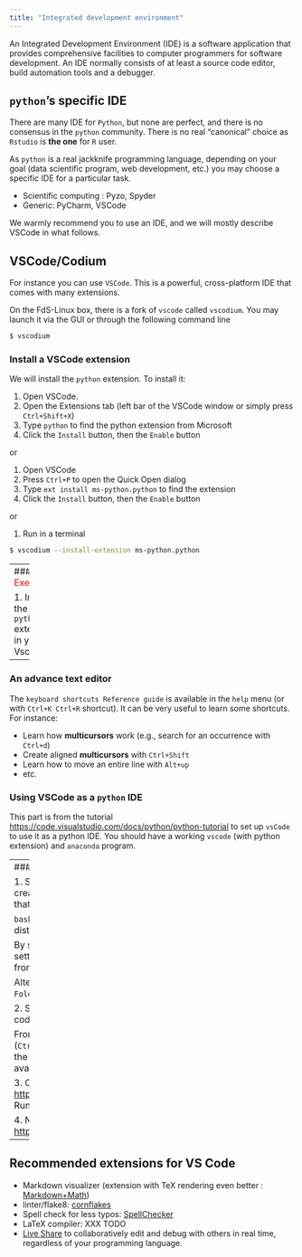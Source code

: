 ```yaml
---
title: "Integrated development environment"
---
```


An Integrated Development Environment (IDE) is a software application that provides comprehensive facilities to computer programmers for software development.
An IDE normally consists of at least a source code editor, build automation tools and a debugger.

## `python`'s specific IDE

There are many IDE for `Python`, but none are perfect, and there is no consensus in the `python` community. There is no real "canonical" choice as `Rstudio` is **the one** for `R` user.

As `python` is a real jackknife programming language, depending on your goal (data scientific program, web development, etc.) you may choose a specific IDE for a particular task.

- Scientific computing : Pyzo, Spyder
- Generic: PyCharm, VSCode

We warmly recommend you to use an IDE, and we will mostly describe VSCode in what follows.

## VSCode/Codium

For instance you can use `VSCode`. This is a powerful, cross-platform IDE that comes with many extensions.

On the FdS-Linux box, there is a fork of `vscode` called `vscodium`.
You may launch it via the GUI or through the following command line

```bash
$ vscodium
```

### Install a VSCode extension

We will install the `python` extension.
To install it:

1. Open VSCode.
2. Open the Extensions tab (left bar of the VSCode window or simply press `Ctrl+Shift+X`)
3. Type `python` to find the python extension from Microsoft
4. Click the `Install` button, then the `Enable` button

or

1. Open VSCode
2. Press `Ctrl+P` to open the Quick Open dialog
3. Type `ext install ms-python.python` to find the extension
4. Click the `Install` button, then the `Enable` button

or

1. Run in a terminal

```bash
$ vscodium --install-extension ms-python.python
```

----
### <font color='red'>Exercise:</font>

1. Install the `python` extension in your Vscode
----

### An advance text editor

The `keyboard shortcuts Reference guide` is available in the `help` menu (or with `Ctrl+K Ctrl+R` shortcut).
It can be very useful to learn some shortcuts.
For instance:

- Learn how **multicursors** work (e.g., search for an occurrence with `Ctrl+d`)
- Create aligned **multicursors** with `Ctrl+Shift`
- Learn how to move an entire line with `Alt+up`
- etc.

### Using VSCode as a `python` IDE

This part is from the tutorial <https://code.visualstudio.com/docs/python/python-tutorial> to set up `vsCode` to use it as a python IDE. You should have a working `vscode` (with python extension) and `anaconda` program.

----
### <font color='red'>Exercise:</font>

1. Start VS Code in a project (workspace) folder: Using a command prompt or terminal, create an empty folder called `hmma238_test_dir`, navigate into it, and open VS Code (`code`) in that folder (`.`) by entering the following commands:

    ```bash
    cd ~
    mkdir hmma238_test_dir
    cd hello
    code .
    ```
    **Note:** If you're using an Anaconda distribution, be sure to use an Anaconda command prompt.

    By starting VS Code in a folder, that folder becomes your "workspace". VS Code stores settings that are specific to that workspace in `.vscode/settings.json`, which are separate from user settings that are stored globally.

    Alternately, you can run VS Code through the operating system UI, then use `File > Open Folder` to open the project folder.

2. Select a Python interpreter: Python is an interpreted language, and in order to run Python code, you must tell VS Code which interpreter to use. 

    From within VS Code, select a Python 3 interpreter by opening the Command Palette (`Ctrl+Shift+P`), start typing the `Python: Select Interpreter` command to search, then select the command. You can also use the `Select Python Environment` option on the Status Bar if available

3. Open the terminal in VS Code and download with `wget` or `curl` the file `test_python.py` at <https://raw.githubusercontent.com/bcharlier/HMMA238/master/Courses/IDE/test_python.py>. Run it through the IDE.


4. Next, you have to learn how to debug a simple `python` script <https://code.visualstudio.com/docs/python/debugging>.

----

## Recommended extensions for VS Code

- Markdown visualizer (extension with TeX rendering even better : [Markdown+Math](https://marketplace.visualstudio.com/items?itemName=goessner.mdmath))
- linter/flake8: [cornflakes](https://marketplace.visualstudio.com/items?itemName=kevinglasson.cornflakes-linter)
- Spell check for less typos: [SpellChecker](https://marketplace.visualstudio.com/items?itemName=streetsidesoftware.code-spell-checker)
- LaTeX compiler: XXX TODO
- [Live Share](https://marketplace.visualstudio.com/items?itemName=MS-vsliveshare.vsliveshare)  to collaboratively edit and debug with others in real time, regardless of your programming language.


